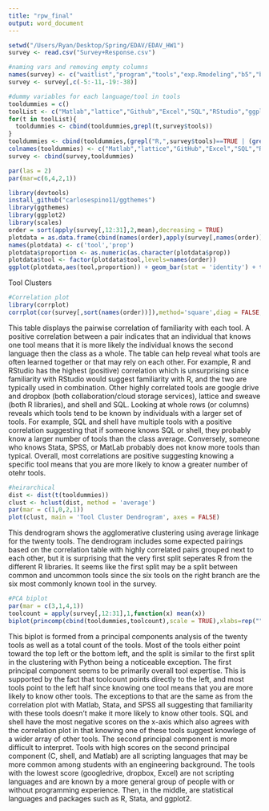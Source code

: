 ```yaml
---
title: "rpw_final"
output: word_document
---
```

```r
setwd("/Users/Ryan/Desktop/Spring/EDAV/EDAV_HW1")
survey <- read.csv("Survey+Response.csv")

#naming vars and removing empty columns
names(survey) <- c("waitlist","program","tools","exp.Rmodeling","b5","b6","b7","b8","b9","b10","b11","gender","primaryeditor","exp.Rgraphics","exp.Radvanced","exp.documentation","exp.Matlab","exp.Github","b19","b20","b21","b22","b23","b24","b25","b26","b27","b28","b29","b30","b31","b32","b33","b34","b35","b36","b37","b38")
survey <- survey[,c(-5:-11,-19:-38)]

#dummy variables for each language/tool in tools
tooldummies = c()
toolList <- c("Matlab","lattice","Github","Excel","SQL","RStudio","ggplot2","shell", "C/C","Python","LaTeX","(grep)","Sweave/knitr","XML","Web: html css js","dropbox","google drive","SPSS","Stata")
for(t in toolList){
  tooldummies <- cbind(tooldummies,grepl(t,survey$tools))
}
tooldummies <- cbind(tooldummies,(grepl("R,",survey$tools)==TRUE | (grepl("R",survey$tools)==TRUE & grepl("RStudio",survey$tools)==FALSE)))
colnames(tooldummies) <- c("Matlab","lattice","GitHub","Excel","SQL","RStudio","ggplot2","shell", "C","Python","LaTeX","grep","Sweave","XML","Web","dropbox","googledrive","SPSS","Stata","R")
survey <- cbind(survey,tooldummies)

```


```r
par(las = 2)
par(mar=c(6,4,2,1))

library(devtools)
install_github("carlosespino11/ggthemes")
library(ggthemes)
library(ggplot2)
library(scales)
order = sort(apply(survey[,12:31],2,mean),decreasing = TRUE)
plotdata = as.data.frame(cbind(names(order),apply(survey[,names(order)],2,mean)))
names(plotdata) <- c('tool','prop')
plotdata$proportion <- as.numeric(as.character(plotdata$prop))
plotdata$tool <- factor(plotdata$tool,levels=names(order))
ggplot(plotdata,aes(tool,proportion)) + geom_bar(stat = 'identity') + theme_fivethirtyeight() + scale_color_tableau() + ggtitle('Survey Tool Familiarity') + xlab("") + ylab("")  + scale_y_continuous(labels=percent, limits = c(0,1)) + theme(axis.text.x = element_text(angle = 90, hjust = 1))

```


Tool Clusters
```r
#Correlation plot
library(corrplot)
corrplot(cor(survey[,sort(names(order))]),method='square',diag = FALSE, mar = c(1,0,1,0),main = '          Tool Correlations')
```
This table displays the pairwise correlation of familiarity with each tool. A positive correlation between a pair indicates that an individual that knows one tool means that it is more likely the individual knows the second language then the class as a whole. The table can help reveal what tools are often learned together or that may rely on each other. For example, R and RStudio has the highest (positive) correlation which is unsurprising since familiarity with RStudio would suggest familiarity with R, and the two are typically used in combination. Other highly correlated tools are google drive and dropbox (both collaboration/cloud storage services), lattice and sweave (both R libraries), and shell and SQL. Looking at whole rows (or columns) reveals which tools tend to be known by individuals with a larger set of tools. For example, SQL and shell have multiple tools with a positive correlation suggesting that if someone knows SQL or shell, they probably know a larger number of tools than the class average. Conversely, someone who knows Stata, SPSS, or MatLab probably does not know more tools than typical. Overall, most correlations are positive suggesting knowing a specific tool means that you are more likely to know a greater number of otehr tools.

```r
#heirarchical
dist <- dist(t(tooldummies))
clust <- hclust(dist, method = 'average')
par(mar = c(1,0,2,1))
plot(clust, main = 'Tool Cluster Dendrogram', axes = FALSE)
```
This dendrogram shows the agglomerative clustering using average linkage for the twenty tools. The dendrogram includes some expected pairings based on the correlation table with highly correlated pairs grouped next to each other, but it is surprising that the very first split seperates R from the different R libraries. It seems like the first split may be a split between common and uncommon tools since the six tools on the right branch are the six most commonly known tool in the survey.

```r
#PCA biplot
par(mar = c(3,1,4,1))
toolcount = apply(survey[,12:31],1,function(x) mean(x))
biplot(princomp(cbind(tooldummies,toolcount),scale = TRUE),xlabs=rep("",114), xlab = '', ylab = '',col = '#f8766d',xlim = c(-.21,.02),ylim = c(-.16,.11),main = 'Biplot from PCA of Tool Familiarity',bg = 'grey')
```
This biplot is formed from a principal components analysis of the twenty tools as well as a total count of the tools. Most of the tools either point toward the top left or the bottom left, and the split is similar to the first split in the clustering with Python being a noticeable exception. The first principal component seems to be primarily overall tool expertise. This is supported by the fact that toolcount points directly to the left, and most tools point to the left half since knowing one tool means that you are more likely to know other tools. The exceptions to that are the same as from the correlation plot with Matlab, Stata, and SPSS all suggesting that familiarity with these tools doesn't make it more likely to know other tools. SQL and shell have the most negative scores on the x-axis which also agrees with the correlation plot in that knowing one of these tools suggest knowlege of a wider array of other tools. The second principal component is more difficult to interpret. Tools with high scores on the second principal component (C, shell, and Matlab) are all scripting languages that may be more common among students with an engineering background. The tools with the lowest score (googledrive, dropbox, Excel) are not scripting languages and are known by a more general group of people with or without programming experience. Then, in the middle, are statistical languages and packages such as R, Stata, and ggplot2.
